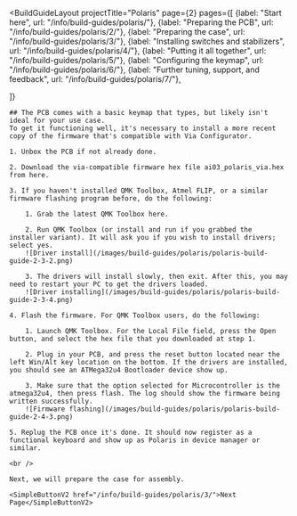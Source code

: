 ---
---


<BuildGuideLayout 
	projectTitle="Polaris"
  page={2}
  pages={[
    {label: "Start here", url: "/info/build-guides/polaris/"},
    {label: "Preparing the PCB", url: "/info/build-guides/polaris/2/"},
    {label: "Preparing the case", url: "/info/build-guides/polaris/3/"},
    {label: "Installing switches and stabilizers", url: "/info/build-guides/polaris/4/"},
    {label: "Putting it all together", url: "/info/build-guides/polaris/5/"},
    {label: "Configuring the keymap", url: "/info/build-guides/polaris/6/"},
    {label: "Further tuning, support, and feedback", url: "/info/build-guides/polaris/7/"},
    
  ]}
>

  <AltMarkdownRenderer>

    ## The PCB comes with a basic keymap that types, but likely isn't ideal for your use case.
    To get it functioning well, it's necessary to install a more recent copy of the firmware that's compatible with Via Configurator.

    1. Unbox the PCB if not already done.

    2. Download the via-compatible firmware hex file ai03_polaris_via.hex from here.

    3. If you haven't installed QMK Toolbox, Atmel FLIP, or a similar firmware flashing program before, do the following:

        1. Grab the latest QMK Toolbox here.

        2. Run QMK Toolbox (or install and run if you grabbed the installer variant). It will ask you if you wish to install drivers; select yes.
        ![Driver install](/images/build-guides/polaris/polaris-build-guide-2-3-2.png)

        3. The drivers will install slowly, then exit. After this, you may need to restart your PC to get the drivers loaded.
        ![Driver installing](/images/build-guides/polaris/polaris-build-guide-2-3-4.png)

    4. Flash the firmware. For QMK Toolbox users, do the following:

        1. Launch QMK Toolbox. For the Local File field, press the Open button, and select the hex file that you downloaded at step 1.

        2. Plug in your PCB, and press the reset button located near the left Win/Alt key location on the bottom. If the drivers are installed, you should see an ATMega32u4 Bootloader device show up.

        3. Make sure that the option selected for Microcontroller is the atmega32u4, then press flash. The log should show the firmware being written successfully.
        ![Firmware flashing](/images/build-guides/polaris/polaris-build-guide-2-4-3.png)

    5. Replug the PCB once it's done. It should now register as a functional keyboard and show up as Polaris in device manager or similar.

    <br />
    
    Next, we will prepare the case for assembly.

    <SimpleButtonV2 href="/info/build-guides/polaris/3/">Next Page</SimpleButtonV2>
    
    
  </AltMarkdownRenderer>
			
</BuildGuideLayout>



